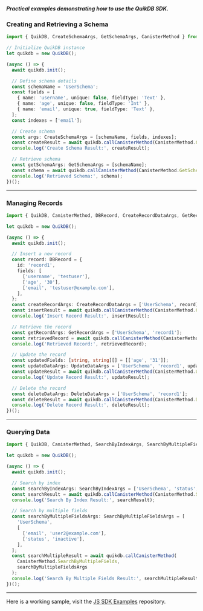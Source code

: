 
##### Practical examples demonstrating how to use the QuikDB SDK.

### Creating and Retrieving a Schema

```typescript
import { QuikDB, CreateSchemaArgs, GetSchemaArgs, CanisterMethod } from 'quikdb-cli-beta/v1/sdk';

// Initialize QuikDB instance
let quikdb = new QuikDB();

(async () => {
  await quikdb.init();

  // Define schema details
  const schemaName = 'UserSchema';
  const fields = [
    { name: 'username', unique: false, fieldType: 'Text' },
    { name: 'age', unique: false, fieldType: 'Int' },
    { name: 'email', unique: true, fieldType: 'Text' },
  ];
  const indexes = ['email'];

  // Create schema
  const args: CreateSchemaArgs = [schemaName, fields, indexes];
  const createResult = await quikdb.callCanisterMethod(CanisterMethod.CreateSchema, args);
  console.log('Create Schema Result:', createResult);

  // Retrieve schema
  const getSchemaArgs: GetSchemaArgs = [schemaName];
  const schema = await quikdb.callCanisterMethod(CanisterMethod.GetSchema, getSchemaArgs);
  console.log('Retrieved Schema:', schema);
})();
```

---

### Managing Records

```typescript
import { QuikDB, CanisterMethod, DBRecord, CreateRecordDataArgs, GetRecordArgs, UpdateDataArgs, DeleteDataArgs } from 'quikdb-cli-beta/v1/sdk';

let quikdb = new QuikDB();

(async () => {
  await quikdb.init();

  // Insert a new record
  const record: DBRecord = {
    id: 'record1',
    fields: [
      ['username', 'testuser'],
      ['age', '30'],
      ['email', 'testuser@example.com'],
    ],
  };
  const createRecordArgs: CreateRecordDataArgs = ['UserSchema', record];
  const insertResult = await quikdb.callCanisterMethod(CanisterMethod.CreateRecordData, createRecordArgs);
  console.log('Insert Record Result:', insertResult);

  // Retrieve the record
  const getRecordArgs: GetRecordArgs = ['UserSchema', 'record1'];
  const retrievedRecord = await quikdb.callCanisterMethod(CanisterMethod.GetRecord, getRecordArgs);
  console.log('Retrieved Record:', retrievedRecord);

  // Update the record
  const updatedFields: [string, string][] = [['age', '31']];
  const updateDataArgs: UpdateDataArgs = ['UserSchema', 'record1', updatedFields];
  const updateResult = await quikdb.callCanisterMethod(CanisterMethod.UpdateData, updateDataArgs);
  console.log('Update Record Result:', updateResult);

  // Delete the record
  const deleteDataArgs: DeleteDataArgs = ['UserSchema', 'record1'];
  const deleteResult = await quikdb.callCanisterMethod(CanisterMethod.DeleteRecord, deleteDataArgs);
  console.log('Delete Record Result:', deleteResult);
})();
```

---

### Querying Data

```typescript
import { QuikDB, CanisterMethod, SearchByIndexArgs, SearchByMultipleFieldsArgs } from 'quikdb-cli-beta/v1/sdk';

let quikdb = new QuikDB();

(async () => {
  await quikdb.init();

  // Search by index
  const searchByIndexArgs: SearchByIndexArgs = ['UserSchema', 'status', 'active'];
  const searchResult = await quikdb.callCanisterMethod(CanisterMethod.SearchByIndex, searchByIndexArgs);
  console.log('Search By Index Result:', searchResult);

  // Search by multiple fields
  const searchByMultipleFieldsArgs: SearchByMultipleFieldsArgs = [
    'UserSchema',
    [
      ['email', 'user2@example.com'],
      ['status', 'inactive'],
    ],
  ];
  const searchMultipleResult = await quikdb.callCanisterMethod(
    CanisterMethod.SearchByMultipleFields,
    searchByMultipleFieldsArgs
  );
  console.log('Search By Multiple Fields Result:', searchMultipleResult);
})();
```

---

Here is a working sample, visit the [JS SDK Examples](https://github.com/quikdb/quikdb-js-sdk-samples) repository.
